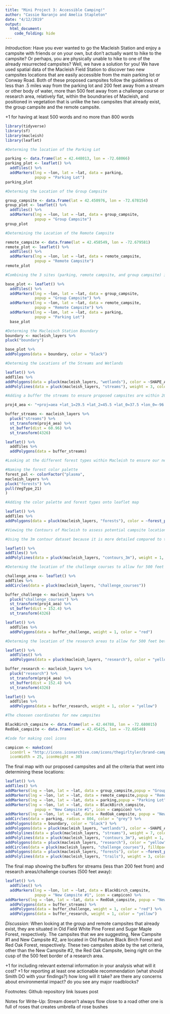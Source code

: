 ```yaml
---
title: "Mini Project 3: Accessible Camping!"
author: "Cassie Naranjo and Amelia Stapleton"
date: "4/12/2019"
output: 
  html_document:
    code_folding: hide
---
```

*Introduction:*
Have you ever wanted to go the Macleish Station and enjoy a campsite with friends or on your own, but don't actually want to hike to the campsite? Or perhaps, you are physically unable to hike to one of the already resurrected campsites? Well, we have a solution for you! We have used spatial data of the Macleish Field Station to discover two new campsites locations that are easily accessible from the main parking lot or Conway Road. Both of these proposed campsites follow the guidelines of less than .5 miles way from the parking lot and 200 feet away from a stream or other body of water, more than 500 feet away from a challenge course or research area, relatively flat, within the boundraries of Macleish, and positioned in vegetation that is unlike the two campsites that already exist, the group campsite and the remote campsite.

+1 for having at least 500 words and no more than 800 words

```r
library(tidyverse)
library(sf)
library(macleish)
library(leaflet)
```


```r
#Determing the location of the Parking Lot 

parking <- data.frame(lat = 42.448013, lon = -72.68066)
parking_plot <- leaflet() %>%
  addTiles() %>%
  addMarkers(lng = ~lon, lat = ~lat, data = parking,
             popup = "Parking Lot")
parking_plot
```

```r
#Determing the Location of the Group Campsite

group_campsite <- data.frame(lat = 42.450976, lon = -72.678154)
group_plot <- leaflet() %>%
  addTiles() %>%
  addMarkers(lng = ~lon, lat = ~lat, data = group_campsite,
             popup = "Group Campsite")
group_plot
```

```r
#Determining the Location of the Remote Campsite

remote_campsite <- data.frame(lat = 42.458549, lon = -72.679581)
remote_plot <- leaflet() %>%
  addTiles() %>%
  addMarkers(lng = ~lon, lat = ~lat, data = remote_campsite,
             popup = "Remote Campsite")
remote_plot
```

```r
#Combining the 3 sites (parking, remote campsite, and group campsite) into one map

base_plot <- leaflet() %>%
  addTiles() %>%
  addMarkers(lng = ~lon, lat = ~lat, data = group_campsite,
             popup = "Group Campsite") %>%
  addMarkers(lng = ~lon, lat = ~lat, data = remote_campsite,
             popup = "Remote Campsite") %>%
  addMarkers(lng = ~lon, lat = ~lat, data = parking,
             popup = "Parking Lot") 
  base_plot
```

```r
#Determing the Macleisch Station Boundary
boundary <- macleish_layers %>% 
pluck("boundary")

base_plot %>%
addPolygons(data = boundary, color = "black")
```

```r
#Determing the Locations of the Streams and Wetlands

leaflet() %>%
addTiles %>% 
addPolygons(data = pluck(macleish_layers, "wetlands"), color = ~SHAPE_AREA, popup = ~IT_VALDESC) %>%
addPolylines(data = pluck(macleish_layers, "streams"), weight = 3, color = "orange")
```

```r
#Adding a buffer the streams to ensure proposed campsites are within 200 feet of a body of water

proj4_aea <- "+proj=aea +lat_1=29.5 +lat_2=45.5 +lat_0=37.5 +lon_0=-96 +x_0=0 +y_0=0 +ellps=GRS80 +datum=NAD83 +units=m +no_defs"

buffer_streams <- macleish_layers %>%
  pluck("streams") %>%
  st_transform(proj4_aea) %>%
  st_buffer(dist = 60.96) %>%
  st_transform(4326)

leaflet() %>%
  addTiles %>% 
  addPolygons(data = buffer_streams)
```

```r
#Looking at the different forest types within Macleish to ensure our new campsites are in a different vegetation zone than previous campsites

#Naming the forest color palette
forest_pal <- colorFactor("plasma", 
macleish_layers %>%
pluck("forests") %>%
pull(VegType_21)
)
```

```r
#Adding the color palette and forest types onto leaflet map

leaflet() %>%
addTiles %>% 
addPolygons(data = pluck(macleish_layers, "forests"), color = ~forest_pal(VegType_21), fillOpacity = 0.8, weight = 0.1, popup = ~Sheet1__Na)
```

```r
#Viewing the Contours of Macleish to assess potential campsite locations and ensure they are housed on relatively flat land

#Using the 3m contour dataset because it is more detailed compared to the 30 ft dataset

leaflet() %>%
addTiles() %>%
addPolylines(data = pluck(macleish_layers, "contours_3m"), weight = 1, color = "red") 
```

```r
#Determing the location of the challenge courses to allow for 500 feet between any of these locations and our proposed campsites

challenge_area <- leaflet() %>%
addTiles %>% 
addCircles(data = pluck(macleish_layers, "challenge_courses"))

buffer_challenge <- macleish_layers %>%
  pluck("challenge_courses") %>%
  st_transform(proj4_aea) %>%
  st_buffer(dist = 152.4) %>%
  st_transform(4326)

leaflet() %>%
  addTiles %>% 
  addPolygons(data = buffer_challenge, weight = 1, color = "red")
```

```r
#Determing the location of the research areas to allow for 500 feet between any of these locations and our proposed campsites

leaflet() %>%
  addTiles() %>%
  addPolygons(data = pluck(macleish_layers, "research"), color = "yellow")

buffer_research <- macleish_layers %>%
  pluck("research") %>%
  st_transform(proj4_aea) %>%
  st_buffer(dist = 152.4) %>%
  st_transform(4326)

leaflet() %>%
  addTiles %>% 
  addPolygons(data = buffer_research, weight = 1, color = "yellow")

```

```r
#The choosen coordinates for new campsites

BlackBirch_campsite <- data.frame(lat = 42.44788, lon = -72.680015)
RedOak_campsite <- data.frame(lat = 42.45425, lon = -72.68540)
```
 
```r
#Code for making cool icons

campicon <- makeIcon(
  iconUrl = "http://icons.iconarchive.com/icons/thegirltyler/brand-camp/256/Camp-Fire-Stories-icon.png",
  iconWidth = 25, iconHeight = 30)
```
The final map with our proposed campsites and all the criteria that went into determining these locations:
```r
leaflet() %>%
addTiles() %>%
addMarkers(lng = ~lon, lat = ~lat, data = group_campsite,popup = "Group Campsite") %>%
addMarkers(lng = ~lon, lat = ~lat, data = remote_campsite,popup = "Remote Campsite") %>%
addMarkers(lng = ~lon, lat = ~lat, data = parking,popup = "Parking Lot") %>%
addMarkers(lng = ~lon, lat = ~lat, data = BlackBirch_campsite,
             popup = "New Campsite #1", icon = campicon) %>%
addMarkers(lng = ~lon, lat = ~lat, data = RedOak_campsite, popup = "New Campsite #2", icon = campicon) %>%
addCircles(data = parking, radius = 804, color = "grey") %>%
addPolygons(data = boundary, color = "black") %>%
addPolygons(data = pluck(macleish_layers, "wetlands"), color = ~SHAPE_AREA, popup = ~IT_VALDESC) %>%
addPolylines(data = pluck(macleish_layers, "streams"), weight = 7, color = "navy") %>%
addPolylines(data = pluck(macleish_layers, "contours_3m"), weight = 1, color = "red") %>%
addPolygons(data = pluck(macleish_layers, "research"), color = "yellow") %>%
addCircles(data = pluck(macleish_layers, "challenge_courses"), fillOpacity = 1) %>%
addPolygons(data = pluck(macleish_layers, "forests"), color = ~forest_pal(VegType_21), fillOpacity = 0.5, weight = 0.1, popup = ~Sheet1__Na) %>%
addPolylines(data = pluck(macleish_layers, "trails"), weight = 3, color = "black")
```
The final map showing the buffers for streams (less than 200 feet from) and research areas/challenge courses (500 feet away):
```r
leaflet() %>%
  addTiles() %>%
  addMarkers(lng = ~lon, lat = ~lat, data = BlackBirch_campsite,
             popup = "New Campsite #1", icon = campicon) %>%
addMarkers(lng = ~lon, lat = ~lat, data = RedOak_campsite, popup = "New Campsite #2", icon = campicon) %>%
  addPolygons(data = buffer_streams) %>%
  addPolygons(data = buffer_challenge, weight = 1, color = "red") %>%
  addPolygons(data = buffer_research, weight = 1, color = "yellow")
```

*Discussion:*
When looking at the group and remote campsites that already exist, they are situated in Old Field White Pine Forest and Sugar Maple Forest, respectively. The campsites that we are suggesting, New Campsite #1 and New Campsite #2, are located in Old Pasture Black Birch Forest and Red Oak Forest, respectively. These two campsites abide by the set criteria, other than the New Campsite #2, the Red Oak Campsite, being right on the cusp of the 500 feet border of a research area.

+1 for including relevant external information in your analysis
what will it cost?
+1 for reporting at least one actionable recommendation (what should Smith DO with your findings?)
how long will it take?
are there any concerns about environmental impact?
do you see any major roadblocks?

Footnotes:
Github repository link
Issues post

Notes for Write-Up:
Stream doesn't always flow 
close to a road 
other one is full of roses that creates umbrella of rose bushes 